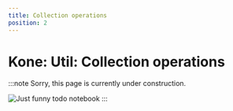 ```yaml
---
title: Collection operations
position: 2
---
```


# Kone: Util: Collection operations

:::note
Sorry, this page is currently under construction.

![Just funny todo notebook](/img/todo.jpg)
:::
